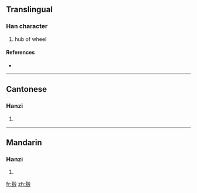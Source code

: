 {{also|轂}}
==Translingual==

===Han character===
{{Han char|rn=79|rad=殳|as=09|sn=13|four=|canj=土手竹弓水 (GQHNE)}}

# hub of wheel

====References====
* {{Han ref|kx=0587.031|hdz=32161.070|uh=6BC2|ud=27586}}

----

==Cantonese==

===Hanzi===
{{yue-hanzi|jyut=|y=guk1|tra=轂}}

# {{defn|Cantonese}}

----

==Mandarin==

===Hanzi===
{{cmn-hanzi|tra=轂|pin=[[gǔ]] ([[gu3]])|wg=ku<sup>3</sup>}}

# {{defn|Mandarin}}

[[fr:毂]]
[[zh:毂]]